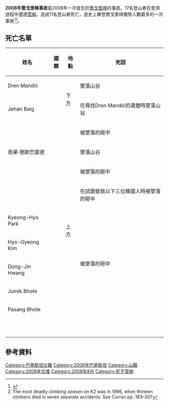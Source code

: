 {{Infobox event
| title                    = 2008年喬戈里峰事故
| image                    = 
| image_size               = 
| caption                  = 
| date                     =  2008年8月1日
| time                     =  
| place                    = [[喬戈里峰|喬戈里峰]]
| coordinates              = 
| also known as            = 
| cause                    = [[雪崩|雪崩]]
| first reporter           = 
| reported deaths          = 11
| reported injuries        = 
| reported missing         = 
| burial                   = 
| inquiries                = 
}}
'''2008年喬戈里峰事故'''是2008年一次發生於[[喬戈里峰|喬戈里峰]]的事故。17名登山者在登頂過程中遭遇[[雪崩|雪崩]]，造成11名登山者死亡，是史上攀登喬戈里峰犧牲人數最多的一次事故<ref name=bbc_2008_0803>{{cite news
 |url         = http://news.bbc.co.uk/1/hi/world/south_asia/7539543.stm
 |title       = Eleven climbers feared dead on K2
 |publisher   = BBC News
 |date        = 2008-08-03
 |accessdate  = 2008-08-06
 |archiveurl  = https://web.archive.org/web/20080804001657/http://news.bbc.co.uk/1/hi/world/south_asia/7539543.stm
 |archivedate = 2008-08-04
 |deadurl     = yes
}}</ref><ref>The most deadly climbing ''season'' on K2 was in 1986, when thirteen climbers died in seven separate accidents. See Curran pp. 183–207</ref>。

==死亡名單==
{| class="wikitable"
! 姓名
! 國籍
! 地點
! 死因
|-
| Dren Mandić
| {{SRB}}
|rowspan=2| {{le|瓶頸 (喬戈里峰)|Bottleneck (K2)|瓶頸}}下方
| 墜落山谷
|-
| Jehan Baig
| {{巴基斯坦}}
| 在尋找Dren Mandić的遺體時墜落山谷
|-
| {{le|羅夫·貝|Rolf Bae}}
| {{挪威}}
| {{le|瓶頸 (喬戈里峰)|Bottleneck (K2)|瓶頸}}
| 被墜落的{{le|冰塔|Serac}}砸中
|-
| 雨果·德歐巴雷德
| {{法國}}
|rowspan=8| {{le|瓶頸 (喬戈里峰)|Bottleneck (K2)|瓶頸}}上方
| 墜落山谷
|-
| {{le|卡里姆·梅爾班|Meherban Karim}}
| {{巴基斯坦}}
| 被墜落的{{le|冰塔|Serac}}砸中
|-
| {{le|傑拉德·麥克唐納|Ger McDonnell}}{{sup|†}}
| {{愛爾蘭}}
| 在試圖營救以下三位韓國人時被墜落的{{le|冰塔|Serac}}砸中
|-
| Kyeong-Hyo Park
| {{南韓}}
|rowspan=5| 被墜落的{{le|冰塔|Serac}}砸中
|-
| Hyo-Gyeong Kim
| {{南韓}}
|-
| Dong-Jin Hwang
| {{南韓}}
|-
| Jumik Bhote
| {{NPL}}
|-
| Pasang Bhote
| {{NPL}}
|-
|style="text-align:center;" colspan=4| {{small|List of Fatalities from 2008 K2 and Broad Peak Dispatch.<ref name=list>[http://www.nickrice.us/index_files/k2dispatch66.htm List of K2 Fatalities] {{Wayback|url=http://www.nickrice.us/index_files/k2dispatch66.htm |date=20090211133856 }} 2008 K2 and Broad Peak Dispatch</ref>}}<br>{{small|{{sup|†}}麥克唐納 是第一位登顶乔戈里峰的爱尔兰人。}}
|}

==參考資料==
{{Reflist}}

[[Category:巴基斯坦災難|Category:巴基斯坦災難]]
[[Category:2008年巴基斯坦|Category:2008年巴基斯坦]]
[[Category:山難|Category:山難]]
[[Category:2008年灾难|Category:2008年灾难]]
[[Category:2008年8月|Category:2008年8月]]
[[Category:死于雪崩|Category:死于雪崩]]